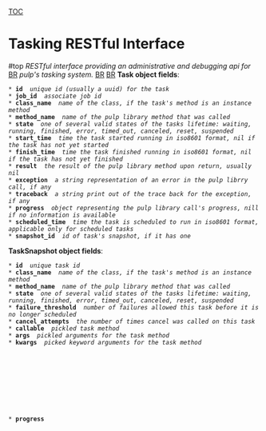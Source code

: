 [[TOC]]
= Tasking RESTful Interface = #top
''RESTful interface providing an administrative and debugging api for'' [[BR]]
''pulp's tasking system.'' [[BR]]
[[BR]]
'''Task object fields''': 
 * '''id''' <str> ''unique id (usually a uuid) for the task''
 * '''job_id''' <str> ''associate job id''
 * '''class_name''' <str> ''name of the class, if the task's method is an instance method''
 * '''method_name''' <str> ''name of the pulp library method that was called''
 * '''state''' <str> ''one of several valid states of the tasks lifetime: waiting, running, finished, error, timed_out, canceled, reset, suspended''
 * '''start_time''' <str or nil> ''time the task started running in iso8601 format, nil if the task has not yet started''
 * '''finish_time''' <or nil> ''time the task finished running in iso8601 format, nil if the task has not yet finished''
 * '''result''' <object or nil> ''the result of the pulp library method upon return, usually nil''
 * '''exception''' <str or nil> ''a string representation of an error in the pulp librry call, if any''
 * '''traceback''' <str or nil> ''a string print out of the trace back for the exception, if any''
 * '''progress''' <object or nil> ''object representing the pulp library call's progress, nill if no information is available''
 * '''scheduled_time''' <str or nil> ''time the task is scheduled to run in iso8601 format, applicable only for scheduled tasks''
 * '''snapshot_id''' <str> ''id of task's snapshot, if it has one''
'''TaskSnapshot object fields''': 
 * '''id''' <str> ''unique task id''
 * '''class_name''' <str> ''name of the class, if the task's method is an instance method''
 * '''method_name''' <str> ''name of the pulp library method that was called''
 * '''state''' <str> ''one of several valid states of the tasks lifetime: waiting, running, finished, error, timed_out, canceled, reset, suspended''
 * '''failure_threshold''' <int> ''number of failures allowed this task before it is no longer scheduled''
 * '''cancel_attempts''' <int> ''the number of times cancel was called on this task''
 * '''callable''' <str> ''pickled task method''
 * '''args''' <str> ''pickled arguments for the task method''
 * '''kwargs''' <str> ''picked keyword arguments for the task method''
 * '''progress''' <object or nil> ''object representing the pulp library call's progress, nill if no information is available''
 * '''timeout''' <str> ''pickled timedelta representing the time limit for the task's run''
 * '''schedule_threshold''' <str> ''pickled timedelta representing a max difference between the scheduled_time and start_time before an error is logged''
 * '''_progress_callback''' <str> ''pickled method allowing progress information to be recorded by the task''
 * '''start_time''' <str> ''pickled datetime showing the start time of the task''
 * '''finish_time''' <str> ''pickled datetime showing the finish time of the task''
 * '''result''' <str> ''pickled result of the task call''
 * '''exception''' <str> ''pickled error, if one occurred''
 * '''traceback''' <str> ''pickled traceback, if one occured''

----

== Cancel A Task ==
''Cancel a waiting or running task.'' [[BR]]
[[BR]]
'''method''': POST [[BR]]
[[BR]]
'''path''': /tasks/<id>/cancel/ [[BR]]
[[BR]]
'''permission''': UPDATE [[BR]]
[[BR]]
'''success response''': 202 Accepted [[BR]]
[[BR]]
'''failure response''': 404 Not Found [[BR]]
[[BR]]
'''return''': Task object [[BR]]
[[BR]]

----

== Delete A Task Snapshot ==
''Delete the snapshot for a given task'' [[BR]]
[[BR]]
'''method''': DELETE [[BR]]
[[BR]]
'''path''': /tasks/<id>/snapshot/ [[BR]]
[[BR]]
'''permission''': Super User Only [[BR]]
[[BR]]
'''success response''': 200 OK [[BR]]
[[BR]]
'''failure response''': 404 Not Found if no snapshot exists for the given task [[BR]]
[[BR]]
'''return''': !TaskSnapshot object [[BR]]
[[BR]]

== Get A Task Snapshot ==
''Get a !TaskSnapshot object for the give task'' [[BR]]
[[BR]]
'''method''': GET [[BR]]
[[BR]]
'''path''': /tasks/<id>/snapshot/ [[BR]]
[[BR]]
'''permission''': Super User Only [[BR]]
[[BR]]
'''success response''': 200 OK [[BR]]
[[BR]]
'''failure response''': 404 Not Found if no snapshot exists for the given task [[BR]]
[[BR]]
'''return''': !TaskSnapshot object [[BR]]
[[BR]]

----

== Get All Task Snapshots ==
''Get a list of all task snapshots currently in the system'' [[BR]]
[[BR]]
'''method''': GET [[BR]]
[[BR]]
'''path''': /tasks/snapshots/ [[BR]]
[[BR]]
'''permission''': Super User Only [[BR]]
[[BR]]
'''success response''': 200 OK [[BR]]
[[BR]]
'''failure response''': None [[BR]]
[[BR]]
'''return''': a list of !TaskSnapshot objects [[BR]]
[[BR]]

----

== Remove A Task ==
''Remove a task from the tasking sub-system. This does not interrupt the task if it is running'' [[BR]]
[[BR]]
'''method''': DELETE [[BR]]
[[BR]]
'''path''': /tasks/<id>/ [[BR]]
[[BR]]
'''permission''': Super User Only [[BR]]
[[BR]]
'''success response''': 202 Accepted [[BR]]
[[BR]]
'''failure response''': 404 Not Found if no such task [[BR]]
[[BR]]
'''return''': Task object [[BR]]
[[BR]]

== Get A Task ==
''Get a Task object for a specific task'' [[BR]]
[[BR]]
'''method''': GET [[BR]]
[[BR]]
'''path''': /tasks/<id>/ [[BR]]
[[BR]]
'''permission''': READ [[BR]]
[[BR]]
'''success response''': 200 OK [[BR]]
[[BR]]
'''failure response''': 404 Not Found if no such task [[BR]]
[[BR]]
'''return''': Task object [[BR]]
[[BR]]

----

== Get All Tasks ==
''Get a list of all tasks currently in the tasking system'' [[BR]]
[[BR]]
'''method''': GET [[BR]]
[[BR]]
'''path''': /tasks/ [[BR]]
[[BR]]
'''permission''': READ [[BR]]
[[BR]]
'''success response''': 200 OK [[BR]]
[[BR]]
'''failure response''': None [[BR]]
[[BR]]
'''return''': list of task objects [[BR]]
[[BR]]
'''filters''': 
 * '''id''' <str> ''task id''
 * '''state''' <str> ''tasking system task state: waiting, running, complete, incomplete, current, archived (current is the same as waiting, running, complete, and imcomplete, also the same as ommitting the state filter; archived looks into the the task history, will not return archived tasks without this filter)''
[[BR]]
